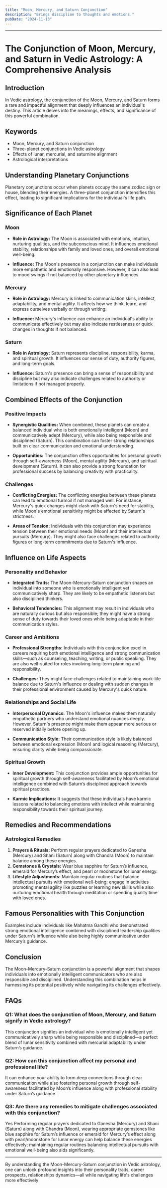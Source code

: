 ```yaml
---
title: "Moon, Mercury, and Saturn Conjunction"
description: "Brings discipline to thoughts and emotions."
pubDate: "2024-11-13"
---
```


---

# The Conjunction of Moon, Mercury, and Saturn in Vedic Astrology: A Comprehensive Analysis

## Introduction

In Vedic astrology, the conjunction of the Moon, Mercury, and Saturn forms a rare and impactful alignment that deeply influences an individual's destiny. This article delves into the meanings, effects, and significance of this powerful combination.

## Keywords

- Moon, Mercury, and Saturn conjunction
- Three-planet conjunctions in Vedic astrology
- Effects of lunar, mercurial, and saturnine alignment
- Astrological interpretations

## Understanding Planetary Conjunctions

Planetary conjunctions occur when planets occupy the same zodiac sign or house, blending their energies. A three-planet conjunction intensifies this effect, leading to significant implications for the individual's life path.

## Significance of Each Planet

### Moon

- **Role in Astrology:** The Moon is associated with emotions, intuition, nurturing qualities, and the subconscious mind. It influences emotional stability, relationships with family and loved ones, and overall emotional well-being.
  
- **Influence:** The Moon's presence in a conjunction can make individuals more empathetic and emotionally responsive. However, it can also lead to mood swings if not balanced by other planetary influences.

### Mercury

- **Role in Astrology:** Mercury is linked to communication skills, intellect, adaptability, and mental agility. It affects how we think, learn, and express ourselves verbally or through writing.
  
- **Influence:** Mercury's influence can enhance an individual's ability to communicate effectively but may also indicate restlessness or quick changes in thoughts if not balanced.

### Saturn

- **Role in Astrology:** Saturn represents discipline, responsibility, karma, and spiritual growth. It influences our sense of duty, authority figures, and long-term goals.
  
- **Influence:** Saturn's presence can bring a sense of responsibility and discipline but may also indicate challenges related to authority or limitations if not managed properly.

## Combined Effects of the Conjunction

### Positive Impacts

- **Synergistic Qualities:** When combined, these planets can create a balanced individual who is both emotionally intelligent (Moon) and communicatively adept (Mercury), while also being responsible and disciplined (Saturn). This combination can foster strong relationships built on clear communication and emotional understanding.
  
- **Opportunities:** The conjunction offers opportunities for personal growth through self-awareness (Moon), mental agility (Mercury), and spiritual development (Saturn). It can also provide a strong foundation for professional success by balancing creativity with practicality.

### Challenges

- **Conflicting Energies:** The conflicting energies between these planets can lead to emotional turmoil if not managed well. For instance, Mercury's quick changes might clash with Saturn's need for stability, while Moon's emotional sensitivity might be affected by Saturn's strictness.

- **Areas of Tension:** Individuals with this conjunction may experience tension between their emotional needs (Moon) and their intellectual pursuits (Mercury). They might also face challenges related to authority figures or long-term commitments due to Saturn's influence.

## Influence on Life Aspects

### Personality and Behavior

- **Integrated Traits:** The Moon-Mercury-Saturn conjunction shapes an individual into someone who is emotionally intelligent yet communicatively sharp. They are likely to be empathetic listeners but also disciplined thinkers.
  
- **Behavioral Tendencies:** This alignment may result in individuals who are naturally curious but also responsible; they might have a strong sense of duty towards their loved ones while being adaptable in their communication styles.

### Career and Ambitions

- **Professional Strengths:** Individuals with this conjunction excel in careers requiring both emotional intelligence and strong communication skills—such as counseling, teaching, writing, or public speaking. They are also well-suited for roles involving long-term planning and responsibility.
  
- **Challenges:** They might face challenges related to maintaining work-life balance due to Saturn's influence or dealing with sudden changes in their professional environment caused by Mercury's quick nature.

### Relationships and Social Life

- **Interpersonal Dynamics:** The Moon's influence makes them naturally empathetic partners who understand emotional nuances deeply. However, Saturn's presence might make them appear more serious or reserved initially before opening up.
  
- **Communication Style:** Their communication style is likely balanced between emotional expression (Moon) and logical reasoning (Mercury), ensuring clarity while being compassionate.

### Spiritual Growth

- **Inner Development:** This conjunction provides ample opportunities for spiritual growth through self-awareness facilitated by Moon’s emotional intelligence combined with Saturn’s disciplined approach towards spiritual practices.
  
- **Karmic Implications:** It suggests that these individuals have karmic lessons related to balancing emotions with intellect while maintaining responsibility towards their spiritual journey.

## Remedies and Recommendations

### Astrological Remedies

1. **Prayers & Rituals:** Perform regular prayers dedicated to Ganesha (Mercury) and Shani (Saturn) along with Chandra (Moon) to maintain balance among these energies.
2. **Gemstones & Crystals:** Wear blue sapphire for Saturn’s influence, emerald for Mercury’s effect, and pearl or moonstone for lunar energy.
3. **Lifestyle Adjustments:** Maintain regular routines that balance intellectual pursuits with emotional well-being; engage in activities promoting mental agility like puzzles or learning new skills while also nurturing emotional health through meditation or spending quality time with loved ones.

## Famous Personalities with This Conjunction

Examples include individuals like Mahatma Gandhi who demonstrated strong emotional intelligence combined with disciplined leadership qualities under Saturn's influence while also being highly communicative under Mercury’s guidance.

## Conclusion

The Moon-Mercury-Saturn conjunction is a powerful alignment that shapes individuals into emotionally intelligent communicators who are also responsible and disciplined. Understanding this combination helps in harnessing its potential positively while navigating its challenges effectively.

## FAQs

### Q1: What does the conjunction of Moon, Mercury, and Saturn signify in Vedic astrology?

This conjunction signifies an individual who is emotionally intelligent yet communicatively sharp while being responsible and disciplined—a perfect blend of lunar sensitivity combined with mercurial adaptability under Saturn’s guidance.

### Q2: How can this conjunction affect my personal and professional life?

It can enhance your ability to form deep connections through clear communication while also fostering personal growth through self-awareness facilitated by Moon’s influence along with professional stability under Saturn’s guidance.

### Q3: Are there any remedies to mitigate challenges associated with this conjunction?

Yes Performing regular prayers dedicated to Ganesha (Mercury) and Shani (Saturn) along with Chandra (Moon), wearing appropriate gemstones like blue sapphire for Saturn’s influence or emerald for Mercury’s effect along with pearl/moonstone for lunar energy can help balance these energies effectively; maintaining regular routines balancing intellectual pursuits with emotional well-being also aids significantly.

---

By understanding the Moon-Mercury-Saturn conjunction in Vedic astrology, one can unlock profound insights into their personality traits, career prospects, relationships dynamics—all while navigating life's challenges more effectively